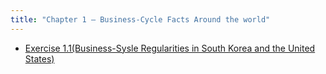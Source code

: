 ```yaml
---
title: "Chapter 1 – Business-Cycle Facts Around the world"
---
```


- [Exercise 1.1(Business-Sysle Regularities in South Korea and the United States)](1_1.qmd)